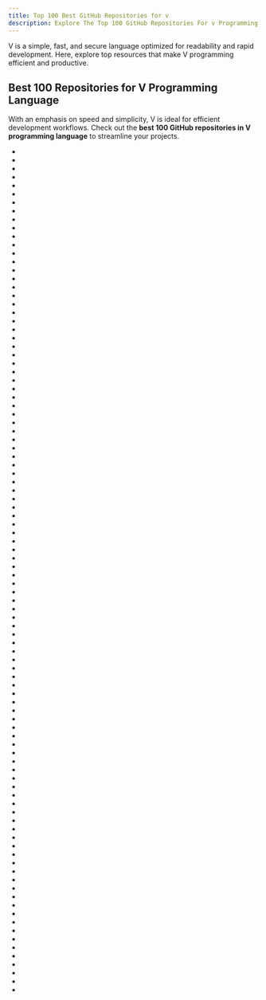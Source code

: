 ```yaml
---
title: Top 100 Best GitHub Repositories for v
description: Explore The Top 100 GitHub Repositories For v Programming Languages Listed Ranked By Most Stargazers And Forks By GitHub Community.
---
```


V is a simple, fast, and secure language optimized for readability and rapid development. Here, explore top resources that make V programming efficient and productive.

## Best 100 Repositories for V Programming Language

With an emphasis on speed and simplicity, V is ideal for efficient development workflows. Check out the **best 100 GitHub repositories in V programming language** to streamline your projects.

- <Badge owner="vlang" repoName="v" stars="https://img.shields.io/github/stars/vlang/v?style=flat&logoSize=auto" forks="https://img.shields.io/github/forks/vlang/v?style=flat&logoSize=auto"/>
- <Badge owner="vlang" repoName="ui" stars="https://img.shields.io/github/stars/vlang/ui?style=flat&logoSize=auto" forks="https://img.shields.io/github/forks/vlang/ui?style=flat&logoSize=auto"/>
- <Badge owner="vlang" repoName="vinix" stars="https://img.shields.io/github/stars/vlang/vinix?style=flat&logoSize=auto" forks="https://img.shields.io/github/forks/vlang/vinix?style=flat&logoSize=auto"/>
- <Badge owner="vlang" repoName="ved" stars="https://img.shields.io/github/stars/vlang/ved?style=flat&logoSize=auto" forks="https://img.shields.io/github/forks/vlang/ved?style=flat&logoSize=auto"/>
- <Badge owner="vlang" repoName="gitly" stars="https://img.shields.io/github/stars/vlang/gitly?style=flat&logoSize=auto" forks="https://img.shields.io/github/forks/vlang/gitly?style=flat&logoSize=auto"/>
- <Badge owner="cotowali" repoName="cotowali" stars="https://img.shields.io/github/stars/cotowali/cotowali?style=flat&logoSize=auto" forks="https://img.shields.io/github/forks/cotowali/cotowali?style=flat&logoSize=auto"/>
- <Badge owner="vlang" repoName="vsl" stars="https://img.shields.io/github/stars/vlang/vsl?style=flat&logoSize=auto" forks="https://img.shields.io/github/forks/vlang/vsl?style=flat&logoSize=auto"/>
- <Badge owner="nedpals" repoName="vex" stars="https://img.shields.io/github/stars/nedpals/vex?style=flat&logoSize=auto" forks="https://img.shields.io/github/forks/nedpals/vex?style=flat&logoSize=auto"/>
- <Badge owner="vlang" repoName="vab" stars="https://img.shields.io/github/stars/vlang/vab?style=flat&logoSize=auto" forks="https://img.shields.io/github/forks/vlang/vab?style=flat&logoSize=auto"/>
- <Badge owner="vlang" repoName="vls" stars="https://img.shields.io/github/stars/vlang/vls?style=flat&logoSize=auto" forks="https://img.shields.io/github/forks/vlang/vls?style=flat&logoSize=auto"/>
- <Badge owner="elliotchance" repoName="vsql" stars="https://img.shields.io/github/stars/elliotchance/vsql?style=flat&logoSize=auto" forks="https://img.shields.io/github/forks/elliotchance/vsql?style=flat&logoSize=auto"/>
- <Badge owner="vlang" repoName="c2v" stars="https://img.shields.io/github/stars/vlang/c2v?style=flat&logoSize=auto" forks="https://img.shields.io/github/forks/vlang/c2v?style=flat&logoSize=auto"/>
- <Badge owner="vlang" repoName="vorum" stars="https://img.shields.io/github/stars/vlang/vorum?style=flat&logoSize=auto" forks="https://img.shields.io/github/forks/vlang/vorum?style=flat&logoSize=auto"/>
- <Badge owner="vlang" repoName="coreutils" stars="https://img.shields.io/github/stars/vlang/coreutils?style=flat&logoSize=auto" forks="https://img.shields.io/github/forks/vlang/coreutils?style=flat&logoSize=auto"/>
- <Badge owner="lydiandy" repoName="vlang_note" stars="https://img.shields.io/github/stars/lydiandy/vlang_note?style=flat&logoSize=auto" forks="https://img.shields.io/github/forks/lydiandy/vlang_note?style=flat&logoSize=auto"/>
- <Badge owner="v-community" repoName="v_by_example" stars="https://img.shields.io/github/stars/v-community/v_by_example?style=flat&logoSize=auto" forks="https://img.shields.io/github/forks/v-community/v_by_example?style=flat&logoSize=auto"/>
- <Badge owner="v-analyzer" repoName="v-analyzer" stars="https://img.shields.io/github/stars/v-analyzer/v-analyzer?style=flat&logoSize=auto" forks="https://img.shields.io/github/forks/v-analyzer/v-analyzer?style=flat&logoSize=auto"/>
- <Badge owner="valvalio" repoName="valval" stars="https://img.shields.io/github/stars/valvalio/valval?style=flat&logoSize=auto" forks="https://img.shields.io/github/forks/valvalio/valval?style=flat&logoSize=auto"/>
- <Badge owner="vlang" repoName="vtl" stars="https://img.shields.io/github/stars/vlang/vtl?style=flat&logoSize=auto" forks="https://img.shields.io/github/forks/vlang/vtl?style=flat&logoSize=auto"/>
- <Badge owner="dariotarantini" repoName="vgram" stars="https://img.shields.io/github/stars/dariotarantini/vgram?style=flat&logoSize=auto" forks="https://img.shields.io/github/forks/dariotarantini/vgram?style=flat&logoSize=auto"/>
- <Badge owner="Terisback" repoName="discord.v" stars="https://img.shields.io/github/stars/Terisback/discord.v?style=flat&logoSize=auto" forks="https://img.shields.io/github/forks/Terisback/discord.v?style=flat&logoSize=auto"/>
- <Badge owner="pisaiah" repoName="Vide" stars="https://img.shields.io/github/stars/pisaiah/Vide?style=flat&logoSize=auto" forks="https://img.shields.io/github/forks/pisaiah/Vide?style=flat&logoSize=auto"/>
- <Badge owner="vpkg-project" repoName="vpkg" stars="https://img.shields.io/github/stars/vpkg-project/vpkg?style=flat&logoSize=auto" forks="https://img.shields.io/github/forks/vpkg-project/vpkg?style=flat&logoSize=auto"/>
- <Badge owner="vlang" repoName="vpm" stars="https://img.shields.io/github/stars/vlang/vpm?style=flat&logoSize=auto" forks="https://img.shields.io/github/forks/vlang/vpm?style=flat&logoSize=auto"/>
- <Badge owner="webui-dev" repoName="v-webui" stars="https://img.shields.io/github/stars/webui-dev/v-webui?style=flat&logoSize=auto" forks="https://img.shields.io/github/forks/webui-dev/v-webui?style=flat&logoSize=auto"/>
- <Badge owner="S-YOU" repoName="pico.v" stars="https://img.shields.io/github/stars/S-YOU/pico.v?style=flat&logoSize=auto" forks="https://img.shields.io/github/forks/S-YOU/pico.v?style=flat&logoSize=auto"/>
- <Badge owner="vlang" repoName="v-analyzer" stars="https://img.shields.io/github/stars/vlang/v-analyzer?style=flat&logoSize=auto" forks="https://img.shields.io/github/forks/vlang/v-analyzer?style=flat&logoSize=auto"/>
- <Badge owner="embedeep" repoName="FREE-TPU-V3plus-for-FPGA" stars="https://img.shields.io/github/stars/embedeep/FREE-TPU-V3plus-for-FPGA?style=flat&logoSize=auto" forks="https://img.shields.io/github/forks/embedeep/FREE-TPU-V3plus-for-FPGA?style=flat&logoSize=auto"/>
- <Badge owner="malisipi" repoName="mui" stars="https://img.shields.io/github/stars/malisipi/mui?style=flat&logoSize=auto" forks="https://img.shields.io/github/forks/malisipi/mui?style=flat&logoSize=auto"/>
- <Badge owner="thecodrr" repoName="boxx" stars="https://img.shields.io/github/stars/thecodrr/boxx?style=flat&logoSize=auto" forks="https://img.shields.io/github/forks/thecodrr/boxx?style=flat&logoSize=auto"/>
- <Badge owner="v420v" repoName="vas" stars="https://img.shields.io/github/stars/v420v/vas?style=flat&logoSize=auto" forks="https://img.shields.io/github/forks/v420v/vas?style=flat&logoSize=auto"/>
- <Badge owner="pisaiah" repoName="ui" stars="https://img.shields.io/github/stars/pisaiah/ui?style=flat&logoSize=auto" forks="https://img.shields.io/github/forks/pisaiah/ui?style=flat&logoSize=auto"/>
- <Badge owner="lemoncmd" repoName="vcc" stars="https://img.shields.io/github/stars/lemoncmd/vcc?style=flat&logoSize=auto" forks="https://img.shields.io/github/forks/lemoncmd/vcc?style=flat&logoSize=auto"/>
- <Badge owner="tauraamui" repoName="lilly" stars="https://img.shields.io/github/stars/tauraamui/lilly?style=flat&logoSize=auto" forks="https://img.shields.io/github/forks/tauraamui/lilly?style=flat&logoSize=auto"/>
- <Badge owner="vlang" repoName="pdf" stars="https://img.shields.io/github/stars/vlang/pdf?style=flat&logoSize=auto" forks="https://img.shields.io/github/forks/vlang/pdf?style=flat&logoSize=auto"/>
- <Badge owner="vlang" repoName="sdl" stars="https://img.shields.io/github/stars/vlang/sdl?style=flat&logoSize=auto" forks="https://img.shields.io/github/forks/vlang/sdl?style=flat&logoSize=auto"/>
- <Badge owner="malisipi" repoName="Vebview.JS" stars="https://img.shields.io/github/stars/malisipi/Vebview.JS?style=flat&logoSize=auto" forks="https://img.shields.io/github/forks/malisipi/Vebview.JS?style=flat&logoSize=auto"/>
- <Badge owner="Casper64" repoName="vaunt" stars="https://img.shields.io/github/stars/Casper64/vaunt?style=flat&logoSize=auto" forks="https://img.shields.io/github/forks/Casper64/vaunt?style=flat&logoSize=auto"/>
- <Badge owner="joe-conigliaro" repoName="tinyv" stars="https://img.shields.io/github/stars/joe-conigliaro/tinyv?style=flat&logoSize=auto" forks="https://img.shields.io/github/forks/joe-conigliaro/tinyv?style=flat&logoSize=auto"/>
- <Badge owner="patrickpissurno" repoName="vredis" stars="https://img.shields.io/github/stars/patrickpissurno/vredis?style=flat&logoSize=auto" forks="https://img.shields.io/github/forks/patrickpissurno/vredis?style=flat&logoSize=auto"/>
- <Badge owner="vlang" repoName="py2v" stars="https://img.shields.io/github/stars/vlang/py2v?style=flat&logoSize=auto" forks="https://img.shields.io/github/forks/vlang/py2v?style=flat&logoSize=auto"/>
- <Badge owner="v-community" repoName="learn_v_in_y_minutes" stars="https://img.shields.io/github/stars/v-community/learn_v_in_y_minutes?style=flat&logoSize=auto" forks="https://img.shields.io/github/forks/v-community/learn_v_in_y_minutes?style=flat&logoSize=auto"/>
- <Badge owner="organization" repoName="boundstone" stars="https://img.shields.io/github/stars/organization/boundstone?style=flat&logoSize=auto" forks="https://img.shields.io/github/forks/organization/boundstone?style=flat&logoSize=auto"/>
- <Badge owner="pisaiah" repoName="vpaint" stars="https://img.shields.io/github/stars/pisaiah/vpaint?style=flat&logoSize=auto" forks="https://img.shields.io/github/forks/pisaiah/vpaint?style=flat&logoSize=auto"/>
- <Badge owner="vgtk" repoName="vgtk3" stars="https://img.shields.io/github/stars/vgtk/vgtk3?style=flat&logoSize=auto" forks="https://img.shields.io/github/forks/vgtk/vgtk3?style=flat&logoSize=auto"/>
- <Badge owner="thecodrr" repoName="crayon" stars="https://img.shields.io/github/stars/thecodrr/crayon?style=flat&logoSize=auto" forks="https://img.shields.io/github/forks/thecodrr/crayon?style=flat&logoSize=auto"/>
- <Badge owner="ttytm" repoName="webview" stars="https://img.shields.io/github/stars/ttytm/webview?style=flat&logoSize=auto" forks="https://img.shields.io/github/forks/ttytm/webview?style=flat&logoSize=auto"/>
- <Badge owner="fermarsan" repoName="aixt" stars="https://img.shields.io/github/stars/fermarsan/aixt?style=flat&logoSize=auto" forks="https://img.shields.io/github/forks/fermarsan/aixt?style=flat&logoSize=auto"/>
- <Badge owner="justjosie" repoName="event-info-and-assets" stars="https://img.shields.io/github/stars/justjosie/event-info-and-assets?style=flat&logoSize=auto" forks="https://img.shields.io/github/forks/justjosie/event-info-and-assets?style=flat&logoSize=auto"/>
- <Badge owner="NTBBloodbath" repoName="nvenv" stars="https://img.shields.io/github/stars/NTBBloodbath/nvenv?style=flat&logoSize=auto" forks="https://img.shields.io/github/forks/NTBBloodbath/nvenv?style=flat&logoSize=auto"/>
- <Badge owner="vlang" repoName="markdown" stars="https://img.shields.io/github/stars/vlang/markdown?style=flat&logoSize=auto" forks="https://img.shields.io/github/forks/vlang/markdown?style=flat&logoSize=auto"/>
- <Badge owner="eioo" repoName="vrobot" stars="https://img.shields.io/github/stars/eioo/vrobot?style=flat&logoSize=auto" forks="https://img.shields.io/github/forks/eioo/vrobot?style=flat&logoSize=auto"/>
- <Badge owner="PacktPublishing" repoName="Getting-Started-with-V-Programming" stars="https://img.shields.io/github/stars/PacktPublishing/Getting-Started-with-V-Programming?style=flat&logoSize=auto" forks="https://img.shields.io/github/forks/PacktPublishing/Getting-Started-with-V-Programming?style=flat&logoSize=auto"/>
- <Badge owner="emily33901" repoName="vproto" stars="https://img.shields.io/github/stars/emily33901/vproto?style=flat&logoSize=auto" forks="https://img.shields.io/github/forks/emily33901/vproto?style=flat&logoSize=auto"/>
- <Badge owner="larpon" repoName="vee" stars="https://img.shields.io/github/stars/larpon/vee?style=flat&logoSize=auto" forks="https://img.shields.io/github/forks/larpon/vee?style=flat&logoSize=auto"/>
- <Badge owner="thecodrr" repoName="vspeech" stars="https://img.shields.io/github/stars/thecodrr/vspeech?style=flat&logoSize=auto" forks="https://img.shields.io/github/forks/thecodrr/vspeech?style=flat&logoSize=auto"/>
- <Badge owner="l1mey112" repoName="me.l-m.dev" stars="https://img.shields.io/github/stars/l1mey112/me.l-m.dev?style=flat&logoSize=auto" forks="https://img.shields.io/github/forks/l1mey112/me.l-m.dev?style=flat&logoSize=auto"/>
- <Badge owner="MajorHard" repoName="vraylib" stars="https://img.shields.io/github/stars/MajorHard/vraylib?style=flat&logoSize=auto" forks="https://img.shields.io/github/forks/MajorHard/vraylib?style=flat&logoSize=auto"/>
- <Badge owner="ali-raheem" repoName="vraytracer" stars="https://img.shields.io/github/stars/ali-raheem/vraytracer?style=flat&logoSize=auto" forks="https://img.shields.io/github/forks/ali-raheem/vraytracer?style=flat&logoSize=auto"/>
- <Badge owner="ttytm" repoName="bartender" stars="https://img.shields.io/github/stars/ttytm/bartender?style=flat&logoSize=auto" forks="https://img.shields.io/github/forks/ttytm/bartender?style=flat&logoSize=auto"/>
- <Badge owner="nsauzede" repoName="vnk" stars="https://img.shields.io/github/stars/nsauzede/vnk?style=flat&logoSize=auto" forks="https://img.shields.io/github/forks/nsauzede/vnk?style=flat&logoSize=auto"/>
- <Badge owner="lydiandy" repoName="vsql" stars="https://img.shields.io/github/stars/lydiandy/vsql?style=flat&logoSize=auto" forks="https://img.shields.io/github/forks/lydiandy/vsql?style=flat&logoSize=auto"/>
- <Badge owner="vlang" repoName="mongo" stars="https://img.shields.io/github/stars/vlang/mongo?style=flat&logoSize=auto" forks="https://img.shields.io/github/forks/vlang/mongo?style=flat&logoSize=auto"/>
- <Badge owner="nsauzede" repoName="vsdl2" stars="https://img.shields.io/github/stars/nsauzede/vsdl2?style=flat&logoSize=auto" forks="https://img.shields.io/github/forks/nsauzede/vsdl2?style=flat&logoSize=auto"/>
- <Badge owner="schicho" repoName="vwc" stars="https://img.shields.io/github/stars/schicho/vwc?style=flat&logoSize=auto" forks="https://img.shields.io/github/forks/schicho/vwc?style=flat&logoSize=auto"/>
- <Badge owner="LouisSchmieder" repoName="Varekat" stars="https://img.shields.io/github/stars/LouisSchmieder/Varekat?style=flat&logoSize=auto" forks="https://img.shields.io/github/forks/LouisSchmieder/Varekat?style=flat&logoSize=auto"/>
- <Badge owner="JinChen-tw" repoName="pynqz2_dpu140" stars="https://img.shields.io/github/stars/JinChen-tw/pynqz2_dpu140?style=flat&logoSize=auto" forks="https://img.shields.io/github/forks/JinChen-tw/pynqz2_dpu140?style=flat&logoSize=auto"/>
- <Badge owner="serkonda7" repoName="termtable" stars="https://img.shields.io/github/stars/serkonda7/termtable?style=flat&logoSize=auto" forks="https://img.shields.io/github/forks/serkonda7/termtable?style=flat&logoSize=auto"/>
- <Badge owner="tpanj" repoName="cht.exe" stars="https://img.shields.io/github/stars/tpanj/cht.exe?style=flat&logoSize=auto" forks="https://img.shields.io/github/forks/tpanj/cht.exe?style=flat&logoSize=auto"/>
- <Badge owner="spaceface777" repoName="viano" stars="https://img.shields.io/github/stars/spaceface777/viano?style=flat&logoSize=auto" forks="https://img.shields.io/github/forks/spaceface777/viano?style=flat&logoSize=auto"/>
- <Badge owner="BigPig-Bro" repoName="udp_gmii_ov5640" stars="https://img.shields.io/github/stars/BigPig-Bro/udp_gmii_ov5640?style=flat&logoSize=auto" forks="https://img.shields.io/github/forks/BigPig-Bro/udp_gmii_ov5640?style=flat&logoSize=auto"/>
- <Badge owner="hungrybluedev" repoName="whisker" stars="https://img.shields.io/github/stars/hungrybluedev/whisker?style=flat&logoSize=auto" forks="https://img.shields.io/github/forks/hungrybluedev/whisker?style=flat&logoSize=auto"/>
- <Badge owner="Ekopalypse" repoName="NppLspClient" stars="https://img.shields.io/github/stars/Ekopalypse/NppLspClient?style=flat&logoSize=auto" forks="https://img.shields.io/github/forks/Ekopalypse/NppLspClient?style=flat&logoSize=auto"/>
- <Badge owner="hex2f" repoName="vib" stars="https://img.shields.io/github/stars/hex2f/vib?style=flat&logoSize=auto" forks="https://img.shields.io/github/forks/hex2f/vib?style=flat&logoSize=auto"/>
- <Badge owner="thecodrr" repoName="vave" stars="https://img.shields.io/github/stars/thecodrr/vave?style=flat&logoSize=auto" forks="https://img.shields.io/github/forks/thecodrr/vave?style=flat&logoSize=auto"/>
- <Badge owner="Delta456" repoName="monkey_v" stars="https://img.shields.io/github/stars/Delta456/monkey_v?style=flat&logoSize=auto" forks="https://img.shields.io/github/forks/Delta456/monkey_v?style=flat&logoSize=auto"/>
- <Badge owner="ali-furkan" repoName="minesweeper-v" stars="https://img.shields.io/github/stars/ali-furkan/minesweeper-v?style=flat&logoSize=auto" forks="https://img.shields.io/github/forks/ali-furkan/minesweeper-v?style=flat&logoSize=auto"/>
- <Badge owner="nedpals" repoName="vargs" stars="https://img.shields.io/github/stars/nedpals/vargs?style=flat&logoSize=auto" forks="https://img.shields.io/github/forks/nedpals/vargs?style=flat&logoSize=auto"/>
- <Badge owner="vlang" repoName="v-llvm" stars="https://img.shields.io/github/stars/vlang/v-llvm?style=flat&logoSize=auto" forks="https://img.shields.io/github/forks/vlang/v-llvm?style=flat&logoSize=auto"/>
- <Badge owner="lemoncmd" repoName="gamevoy" stars="https://img.shields.io/github/stars/lemoncmd/gamevoy?style=flat&logoSize=auto" forks="https://img.shields.io/github/forks/lemoncmd/gamevoy?style=flat&logoSize=auto"/>
- <Badge owner="malisipi" repoName="VInstall" stars="https://img.shields.io/github/stars/malisipi/VInstall?style=flat&logoSize=auto" forks="https://img.shields.io/github/forks/malisipi/VInstall?style=flat&logoSize=auto"/>
- <Badge owner="SheatNoisette" repoName="femtobrowser" stars="https://img.shields.io/github/stars/SheatNoisette/femtobrowser?style=flat&logoSize=auto" forks="https://img.shields.io/github/forks/SheatNoisette/femtobrowser?style=flat&logoSize=auto"/>
- <Badge owner="KeyWeeUsr" repoName="the-book-of-v" stars="https://img.shields.io/github/stars/KeyWeeUsr/the-book-of-v?style=flat&logoSize=auto" forks="https://img.shields.io/github/forks/KeyWeeUsr/the-book-of-v?style=flat&logoSize=auto"/>
- <Badge owner="zztkm" repoName="vdotenv" stars="https://img.shields.io/github/stars/zztkm/vdotenv?style=flat&logoSize=auto" forks="https://img.shields.io/github/forks/zztkm/vdotenv?style=flat&logoSize=auto"/>
- <Badge owner="alexfrancow" repoName="offensive-vlang" stars="https://img.shields.io/github/stars/alexfrancow/offensive-vlang?style=flat&logoSize=auto" forks="https://img.shields.io/github/forks/alexfrancow/offensive-vlang?style=flat&logoSize=auto"/>
- <Badge owner="Flinner" repoName="neko" stars="https://img.shields.io/github/stars/Flinner/neko?style=flat&logoSize=auto" forks="https://img.shields.io/github/forks/Flinner/neko?style=flat&logoSize=auto"/>
- <Badge owner="holder66" repoName="HamNN" stars="https://img.shields.io/github/stars/holder66/HamNN?style=flat&logoSize=auto" forks="https://img.shields.io/github/forks/holder66/HamNN?style=flat&logoSize=auto"/>
- <Badge owner="Delta456" repoName="range" stars="https://img.shields.io/github/stars/Delta456/range?style=flat&logoSize=auto" forks="https://img.shields.io/github/forks/Delta456/range?style=flat&logoSize=auto"/>
- <Badge owner="qtc-de" repoName="rpv" stars="https://img.shields.io/github/stars/qtc-de/rpv?style=flat&logoSize=auto" forks="https://img.shields.io/github/forks/qtc-de/rpv?style=flat&logoSize=auto"/>
- <Badge owner="l1mey112" repoName="jitcalc" stars="https://img.shields.io/github/stars/l1mey112/jitcalc?style=flat&logoSize=auto" forks="https://img.shields.io/github/forks/l1mey112/jitcalc?style=flat&logoSize=auto"/>
- <Badge owner="vlang" repoName="adventofcode" stars="https://img.shields.io/github/stars/vlang/adventofcode?style=flat&logoSize=auto" forks="https://img.shields.io/github/forks/vlang/adventofcode?style=flat&logoSize=auto"/>
- <Badge owner="xiangze" repoName="CNN_FPGA" stars="https://img.shields.io/github/stars/xiangze/CNN_FPGA?style=flat&logoSize=auto" forks="https://img.shields.io/github/forks/xiangze/CNN_FPGA?style=flat&logoSize=auto"/>
- <Badge owner="Kodular" repoName="Starter" stars="https://img.shields.io/github/stars/Kodular/Starter?style=flat&logoSize=auto" forks="https://img.shields.io/github/forks/Kodular/Starter?style=flat&logoSize=auto"/>
- <Badge owner="nedpals" repoName="v-jsonrpc" stars="https://img.shields.io/github/stars/nedpals/v-jsonrpc?style=flat&logoSize=auto" forks="https://img.shields.io/github/forks/nedpals/v-jsonrpc?style=flat&logoSize=auto"/>
- <Badge owner="veltiosoft" repoName="vss" stars="https://img.shields.io/github/stars/veltiosoft/vss?style=flat&logoSize=auto" forks="https://img.shields.io/github/forks/veltiosoft/vss?style=flat&logoSize=auto"/>
- <Badge owner="jcweaver997" repoName="vgdextension" stars="https://img.shields.io/github/stars/jcweaver997/vgdextension?style=flat&logoSize=auto" forks="https://img.shields.io/github/forks/jcweaver997/vgdextension?style=flat&logoSize=auto"/>
- <Badge owner="yue-best-practices" repoName="vpm" stars="https://img.shields.io/github/stars/yue-best-practices/vpm?style=flat&logoSize=auto" forks="https://img.shields.io/github/forks/yue-best-practices/vpm?style=flat&logoSize=auto"/>
- <Badge owner="vlang" repoName="libsodium" stars="https://img.shields.io/github/stars/vlang/libsodium?style=flat&logoSize=auto" forks="https://img.shields.io/github/forks/vlang/libsodium?style=flat&logoSize=auto"/>
- <Badge owner="Waqar144" repoName="progressbar" stars="https://img.shields.io/github/stars/Waqar144/progressbar?style=flat&logoSize=auto" forks="https://img.shields.io/github/forks/Waqar144/progressbar?style=flat&logoSize=auto"/>
- <Badge owner="prime31" repoName="via" stars="https://img.shields.io/github/stars/prime31/via?style=flat&logoSize=auto" forks="https://img.shields.io/github/forks/prime31/via?style=flat&logoSize=auto"/>

